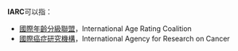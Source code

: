 
'''IARC'''可以指：
* [[國際年齡分級聯盟|國際年齡分級聯盟]]，International Age Rating Coalition
* [[國際癌症研究機構|國際癌症研究機構]]，International Agency for Research on Cancer
{{disambig}}